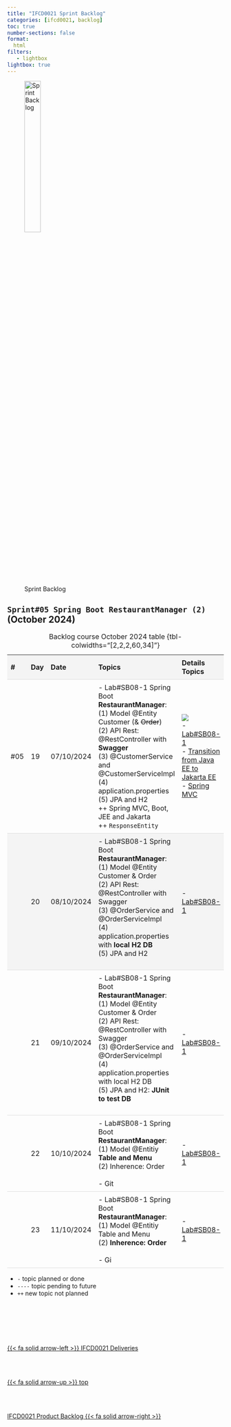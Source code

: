 ```yaml
---
title: "IFCD0021 Sprint Backlog"
categories: [ifcd0021, backlog]
toc: true
number-sections: false
format:
  html
filters:
   - lightbox
lightbox: true
---
```


<style>

.heatMap th { background:  #f4f4f4;}
tr:nth-child(2) {background-color: #f4f4f4;}

th, td {
  padding: 8px;
  text-align: left;
  border-bottom: 1px solid #ddd;
}

tr:hover {background-color:  #f4f4f4;}

</style>

![Sprint Backlog](/images/home/backlog.jpg){width="30%"}

<div class="heatMap">

::: {.column-page-right}


##  ``Sprint#05 Spring Boot RestaurantManager (2)`` (October 2024)

| # | Day | Date | Topics |  Details Topics |
| -- | -- | -- | -- | -- |
|  #05 | 19 | 07/10/2024 | - Lab#SB08-1 Spring Boot **RestaurantManager**: </br>  (1) Model @Entity Customer (& <S>Order</S>)   </br> (2) API Rest: @RestController with **Swagger** </br> (3) @CustomerService and @CustomerServiceImpl </br> (4) application.properties</br> (5) JPA and H2 </BR> ++ Spring MVC, Boot, JEE and Jakarta </br> ++ `ResponseEntity` | ![](/images/springboot/lab08-1-vaadin-view-restaurantVaadin.png)  </BR> - [Lab#SB08-1](/springboot/sblab8-1.qmd){.external target='_blank'} </BR>  - [Transition from Java EE to Jakarta EE](https://blogs.oracle.com/javamagazine/post/transition-from-java-ee-to-jakarta-ee){.external target='_blank'} </br>  - [Spring MVC](/spring/spring-basics.qmd){.external target='_blank'}|
|   | 20 | 08/10/2024 | - Lab#SB08-1 Spring Boot **RestaurantManager**: </br>  (1) Model @Entity Customer & Order   </br> (2) API Rest: @RestController with Swagger  </br> (3) @OrderService and @OrderServiceImpl </br> (4) application.properties with **local H2 DB** </br> (5) JPA and H2 </BR>  </br> |  - [Lab#SB08-1](/springboot/sblab8-1.qmd){.external target='_blank'} </BR>  |
|   | 21 | 09/10/2024 |  - Lab#SB08-1 Spring Boot **RestaurantManager**: </br>  (1) Model @Entity Customer & Order   </br> (2) API Rest: @RestController with Swagger  </br> (3) @OrderService and @OrderServiceImpl </br> (4) application.properties with local H2 DB </br> (5) JPA and H2: **JUnit to test DB** </BR>  </br> |  - [Lab#SB08-1](/springboot/sblab8-1.qmd){.external target='_blank'} </BR>  |
|   | 22 | 10/10/2024 | - Lab#SB08-1 Spring Boot **RestaurantManager**: </br> (1) Model @Entitiy **Table and Menu** </BR>  (2) Inherence: Order </br> </br>- Git </br>  | - [Lab#SB08-1](/springboot/sblab8-1.qmd){.external target='_blank'} </BR>   |
|   | 23 | 11/10/2024 | - Lab#SB08-1 Spring Boot **RestaurantManager**: </br> (1) Model @Entitiy Table and Menu </BR>  (2) **Inherence: Order** </br>  </BR> - Gi </br> | - [Lab#SB08-1](/springboot/sblab8-1.qmd){.external target='_blank'} </BR>  |
: Backlog course October 2024 table {tbl-colwidths="[2,2,2,60,34]"}
:::

</div>

::: {.callout-note}
- `-` topic planned or done
- `----` topic pending to future
- `++` new topic not planned
:::


<!--- navLinks -->
<br><br>

<div class=row>
<br>
<div class='column left previous'>
<br>
[{{< fa solid arrow-left >}} IFCD0021 Deliveries](/ifcd0021-24/ifcd0021deliveries-24.qmd)
<br>
</div>
<br>
<div class='column center'>
<br>
[{{< fa solid arrow-up >}} top](#top)
<br>
</div>
<br>
<div class='column right next'>
<br>
[IFCD0021 Product Backlog  {{< fa solid arrow-right >}}](/ifcd0021-24/ifcd0021backlog-product-24.qmd)
<br>
</div>
<br>
</div>
